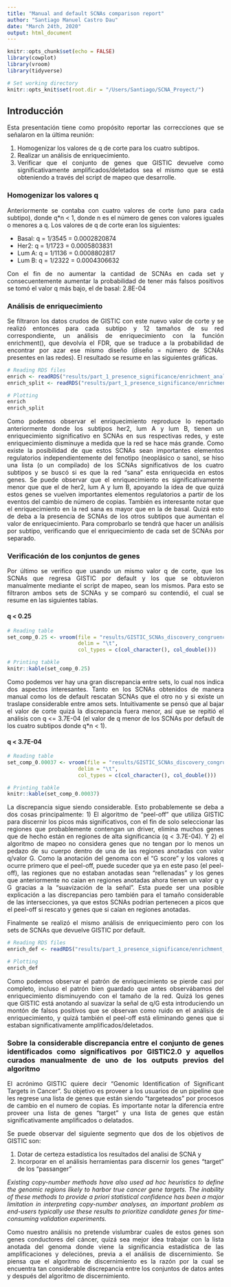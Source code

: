 ```yaml
---
title: "Manual and default SCNAs comparison report"
author: "Santiago Manuel Castro Dau"
date: "March 24th, 2020"
output: html_document
---
```


<style>
body {
text-align: justify}
</style>

```r
knitr::opts_chunk$set(echo = FALSE)
library(cowplot)
library(vroom)
library(tidyverse)

# Set working directory
knitr::opts_knit$set(root.dir = "/Users/Santiago/SCNA_Proyect/")
```
## Introducción 
Esta presentación tiene como propósito reportar las correcciones que se señalaron en la última reunión:

1. Homogenizar los valores de q de corte para los cuatro subtipos.
2. Realizar un análisis de enriquecimiento.
3. Verificar que el conjunto de genes que GISTIC devuelve como significativamente amplificados/deletados sea el mismo que se está obteniendo a través del script de mapeo que desarrolle.

### Homogenizar los valores q
Anteriormente se contaba con cuatro valores de corte (uno para cada subtipo), donde q*n < 1, donde n es el número de genes con valores iguales o menores a q. Los valores de q de corte eran los siguientes:

- Basal: q = 1/3545 = 0.0002820874
- Her2: q = 1/1723 = 0.0005803831
- Lum A: q = 1/1136 = 0.0008802817
- Lum B: q = 1/2322 = 0.0004306632

Con el fin de no aumentar la cantidad de SCNAs en cada set y consecuentemente aumentar la probabilidad de tener más falsos positivos se tomó el valor q más bajo, el de basal: 2.8E-04

### Análisis de enriquecimiento
Se filtraron los datos crudos de GISTIC con este nuevo valor de corte y se realizó entonces para cada subtipo y 12 tamaños de su red correspondiente, un análisis de enriquecimiento con la función enrichment(), que devolvía el FDR, que se traduce a la probabilidad de encontrar por azar ese mismo diseño (diseño = número de SCNAs presentes en las redes). El resultado se resume en las siguientes gráficas.

```r
# Reading RDS files
enrich <- readRDS("results/part_1_presence_significance/enrichment_analysis/enrichment_line_grapgh.rds")
enrich_split <- readRDS("results/part_1_presence_significance/enrichment_analysis/enrichment_line_grapgh_splited.rds")

# Plotting
enrich
enrich_split
```

Como podemos observar el enriquecimiento reproduce lo reportado anteriormente donde los subtipos her2, lum A y lum B, tienen un enriquecimiento significativo en SCNAs en sus respectivas redes, y este enriquecimiento disminuye a medida que la red se hace más grande. Como existe la posibilidad de que estos SCNAs sean importantes elementos regulatorios independientemente del fenotipo (neoplásico o sano), se hiso una lista (o un compilado) de los SCNAs significativos de los cuatro subtipos y se buscó si es que la red "sana" esta enriquecida en estos genes. Se puede observar que el enriquecimiento es significativamente menor que que el de her2, lum A y lum B, apoyando la idea de que quizá estos genes se vuelven importantes elementos regulatorios a partir de los eventos del cambio de número de copias. También es interesante notar que el enriquecimiento en la red sana es mayor que en la de basal. Quizá esto de deba a la presencia de SCNAs de los otros subtipos que aumentan el valor de enriquecimiento. Para comprobarlo se tendrá que hacer un análisis por subtipo, verificando que el enriquecimiento de cada set de SCNAs por separado. 

### Verificación de los conjuntos de genes
Por último se verifico que usando un mismo valor q de corte, que los SCNAs que regresa GISTIC por default y los que se obtuvieron manualmente mediante el script de mapeo, sean los mismos. Para esto se filtraron ambos sets de SCNAs y se comparó su contendió, el cual se resume en las siguientes tablas.

#### q < 0.25
```r
# Reading table
set_comp_0.25 <- vroom(file = "results/GISTIC_SCNAs_discovery_congruence/gene_sets_comparison_2.5E-01.tsv",
                       delim = "\t",
                       col_types = c(col_character(), col_double()))

# Printing tabkle
knitr::kable(set_comp_0.25)
```

Como podemos ver hay una gran discrepancia entre sets, lo cual nos indica dos aspectos interesantes. Tanto en los SCNAs obtenidos de manera manual como los de default rescatan SCNAs que el otro no y si existe un traslape considerable entre amos sets. Intuitivamente se pensó que al bajar el valor de corte quizá la discrepancia fuera menor, así que se repitió el análisis con q <= 3.7E-04 (el valor de q menor de los SCNAs por default de los cuatro subtipos donde q*n < 1).

#### q < 3.7E-04
```r
# Reading table
set_comp_0.00037 <- vroom(file = "results/GISTIC_SCNAs_discovery_congruence/gene_sets_comparison_3.7E-04.tsv",
                       delim = "\t",
                       col_types = c(col_character(), col_double()))

# Printing tabkle
knitr::kable(set_comp_0.00037)
```

La discrepancia sigue siendo considerable. Esto probablemente se deba a dos cosas principalmente: 1) El algoritmo de "peel-off" que utiliza GISTIC para discernir los picos más significativos, con el fin de solo seleccionar las regiones que probablemente contengan un driver, elimina muchos genes que de hecho están en regiones de alta significancia (q < 3.7E-04). Y 2) el algoritmo de mapeo no considera genes que no tengan por lo menos un pedazo de su cuerpo dentro de una de las regiones anotadas con valor q/valor G. Como la anotación del genoma con el “G score” y los valores q ocurre primero que el peel-off, puede suceder que ya en este paso (el peel-off), las regiones que no estaban anotadas sean "rellenadas" y los genes que anteriormente no caian en regiones anotadas ahora tienen un valor q y G gracias a la "suavización de la señal". Esta puede ser una posible explicación a las discrepancias pero también para el tamaño considerable de las intersecciones, ya que estos SCNAs podrian pertenecen a picos que el peel-off si rescato y genes que si caían en regiones anotadas.

Finalmente se realizó el mismo análisis de enriquecimiento pero con los sets de SCNAs que devuelve GISTIC por default. 
```r
# Reading RDS files
enrich_def <- readRDS("results/part_1_presence_significance/enrichment_analysis/enrichment_line_grapgh_default.rds")

# Plotting
enrich_def
```
Como podemos observar el patrón de enriquecimiento se pierde casi por completo, incluso el patrón bien guardado que antes observábamos del enriquecimiento disminuyendo con el tamaño de la red. Quizá los genes que GISTIC está anotando al suavizar la señal de q/G esta introduciendo un montón de falsos positivos que se observan como ruido en el análisis de enriquecimiento, y quizá también el peel-off está eliminando genes que si estaban significativamente amplificados/deletados. 

### Sobre la considerable discrepancia entre el conjunto de genes identificados como significativos por GISTIC2.0 y aquellos curados manualmente de uno de los outputs previos del algoritmo
El acrónimo GISTIC quiere decir "Genomic Identification of Significant Targets in Cancer". Su objetivo es proveer a los usuarios de un pipeline que les regrese una lista de genes que están siendo "targeteados" por procesos de cambio en el numero de copias. Es importante notar la diferencia entre proveer una lista de genes "target" y una lista de genes que están significativamente amplificados o delatados.

Se puede observar del siguiente segmento que dos de los objetivos de GISTIC son:

1. Dotar de certeza estadística los resultados del analisi de SCNA y
2. Incorporar en el análisis herramientas para discernir los genes "target" de los "passanger"

*Existing copy-number methods have also used ad hoc heuristics to define the genomic regions likely to harbor true cancer gene targets. The inability of these methods to provide a priori statistical confidence has been a major limitation in interpreting copy-number analyses, an important problem as end-users typically use these results to prioritize candidate genes for time-consuming validation experiments.*

Como nuestro análisis no pretende vislumbrar cuales de estos genes son genes conductores del cáncer, quizá sea mejor idea trabajar con la lista anotada del genoma donde viene la significancia estadística de las amplificaciones y deleciónes, previa a el análisis de discernimiento. Se piensa que el algoritmo de discernimiento es la razón por la cual se encuentra tan considerable discrepancia entre los conjuntos de datos antes y después del algoritmo de discernimiento.

